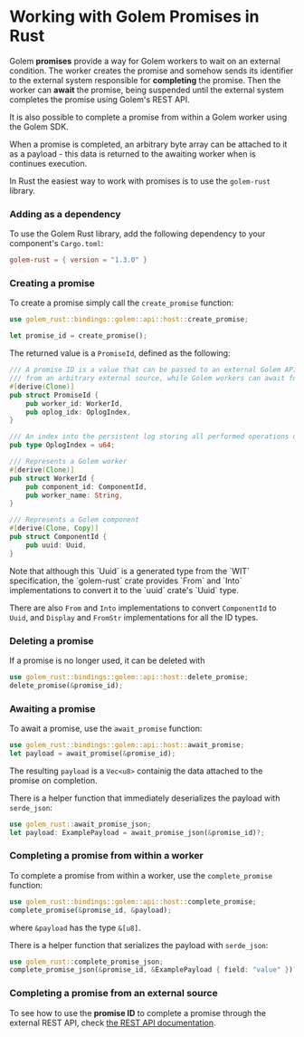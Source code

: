 
# Working with Golem Promises in Rust

Golem **promises** provide a way for Golem workers to wait on an external condition. The worker creates the promise and somehow sends its identifier to the external system responsible for **completing** the promise. Then the worker can **await** the promise, being suspended until the external system completes the promise using Golem's REST API.

It is also possible to complete a promise from within a Golem worker using the Golem SDK.

When a promise is completed, an arbitrary byte array can be attached to it as a payload - this data is returned to the awaiting worker when is continues execution.

In Rust the easiest way to work with promises is to use the `golem-rust` library.

### Adding as a dependency

To use the Golem Rust library, add the following dependency to your component's `Cargo.toml`:

```toml
golem-rust = { version = "1.3.0" }
```

### Creating a promise

To create a promise simply call the `create_promise` function:

```rust
use golem_rust::bindings::golem::api::host::create_promise;

let promise_id = create_promise();
```

The returned value is a `PromiseId`, defined as the following:

```rust
/// A promise ID is a value that can be passed to an external Golem API to complete that promise
/// from an arbitrary external source, while Golem workers can await for this completion.
#[derive(Clone)]
pub struct PromiseId {
    pub worker_id: WorkerId,
    pub oplog_idx: OplogIndex,
}

/// An index into the persistent log storing all performed operations of a worker
pub type OplogIndex = u64;

/// Represents a Golem worker
#[derive(Clone)]
pub struct WorkerId {
    pub component_id: ComponentId,
    pub worker_name: String,
}

/// Represents a Golem component
#[derive(Clone, Copy)]
pub struct ComponentId {
    pub uuid: Uuid,
}
```

<Callout type="info">
  Note that although this `Uuid` is a generated type from the `WIT` specification, the `golem-rust`
  crate provides `From` and `Into` implementations to convert it to the `uuid` crate's `Uuid` type.

There are also `From` and `Into` implementations to convert `ComponentId` to `Uuid`, and `Display` and `FromStr` implementations for all the ID types.

</Callout>

### Deleting a promise

If a promise is no longer used, it can be deleted with

```rust
use golem_rust::bindings::golem::api::host::delete_promise;
delete_promise(&promise_id);
```

### Awaiting a promise

To await a promise, use the `await_promise` function:

```rust
use golem_rust::bindings::golem::api::host::await_promise;
let payload = await_promise(&promise_id);
```

The resulting `payload` is a `Vec<u8>` containig the data attached to the promise on completion.

There is a helper function that immediately deserializes the payload with `serde_json`:

```rust
use golem_rust::await_promise_json;
let payload: ExamplePayload = await_promise_json(&promise_id)?;
```

### Completing a promise from within a worker

To complete a promise from within a worker, use the `complete_promise` function:

```rust
use golem_rust::bindings::golem::api::host::complete_promise;
complete_promise(&promise_id, &payload);
```

where `&payload` has the type `&[u8]`.

There is a helper function that serializes the payload with `serde_json`:

```rust
use golem_rust::complete_promise_json;
complete_promise_json(&promise_id, &ExamplePayload { field: "value" })?;
```

### Completing a promise from an external source

To see how to use the **promise ID** to complete a promise through the external REST API, check [the REST API documentation](/rest-api).
